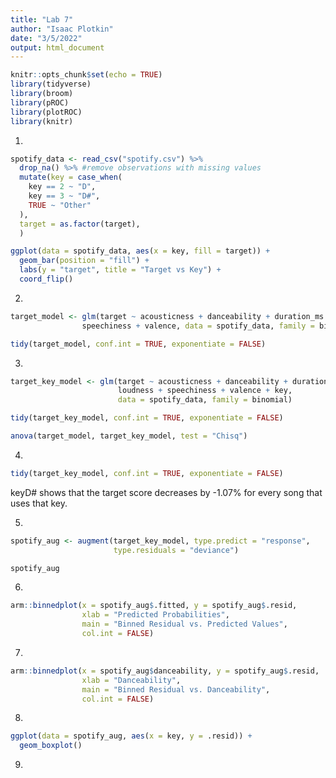 ```yaml
---
title: "Lab 7"
author: "Isaac Plotkin"
date: "3/5/2022"
output: html_document
---
```


```r
knitr::opts_chunk$set(echo = TRUE)
library(tidyverse)
library(broom)
library(pROC)
library(plotROC) 
library(knitr)
```

1.
```r
spotify_data <- read_csv("spotify.csv") %>%
  drop_na() %>% #remove observations with missing values
  mutate(key = case_when(
    key == 2 ~ "D", 
    key == 3 ~ "D#", 
    TRUE ~ "Other"
  ),
  target = as.factor(target), 
  )

ggplot(data = spotify_data, aes(x = key, fill = target)) + 
  geom_bar(position = "fill") + 
  labs(y = "target", title = "Target vs Key") +
  coord_flip()
```

2.
```r
target_model <- glm(target ~ acousticness + danceability + duration_ms + instrumentalness + loudness +
                speechiness + valence, data = spotify_data, family = binomial)

tidy(target_model, conf.int = TRUE, exponentiate = FALSE)
```

3.
```r
target_key_model <- glm(target ~ acousticness + danceability + duration_ms + instrumentalness + 
                        loudness + speechiness + valence + key, 
                        data = spotify_data, family = binomial)

tidy(target_key_model, conf.int = TRUE, exponentiate = FALSE)

anova(target_model, target_key_model, test = "Chisq")
```

4.
```r
tidy(target_key_model, conf.int = TRUE, exponentiate = FALSE)

```

keyD# shows that the target score decreases by -1.07% for every song that uses that key.

5. 
```r
spotify_aug <- augment(target_key_model, type.predict = "response",
                       type.residuals = "deviance")

spotify_aug
```

6.
```r
arm::binnedplot(x = spotify_aug$.fitted, y = spotify_aug$.resid,
                xlab = "Predicted Probabilities", 
                main = "Binned Residual vs. Predicted Values", 
                col.int = FALSE)
```

7. 
```r
arm::binnedplot(x = spotify_aug$danceability, y = spotify_aug$.resid,
                xlab = "Danceability", 
                main = "Binned Residual vs. Danceability", 
                col.int = FALSE)
```

8.
```r
ggplot(data = spotify_aug, aes(x = key, y = .resid)) + 
  geom_boxplot()
```

9. 
```r

```


